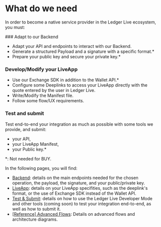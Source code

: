 
# What do we need

In order to become a native service provider in the Ledger Live ecosystem, you must:

<Steps>
### Adapt to our Backend
 
- Adapt your API and endpoints to interact with our Backend.
- Generate a structured Payload and a signature with a specific format.*
- Prepare your public key and secure your private key.*

### Develop/Modify your LiveApp
 
- Use our Exchange SDK in addition to the Wallet API.*
- Configure some Deeplinks to access your LiveApp directly with the quote entered by the user in Ledger Live. 
- Write/Modify the Manifest file. 
- Follow some flow/UX requirements.

### Test and submit

Test end-to-end your integration as much as possible with some tools we provide, and submit:
  - your API, 
  - your LiveApp Manifest,
  - your Public key.*

</Steps>

*: Not needed for BUY.

In the following pages, you will find:
- [Backend](integration/providers-endpoints): details on the main endpoints needed for the chosen operation, the payload, the signature, and your public/private key.
- [LiveApp](integration/providers-liveapp): details on your LiveApp specifities, such as the deeplink's format, or the use of Exchange SDK instead of the Wallet API.
- [Test & Submit](integration/providers-test-and-submit): details on how to use the Ledger Live Developer Mode and other tools (coming soon) to test your integration end-to-end, as well as how to submit it. 
- [[Reference] Advanced Flows](integration/flow): Details on advanced flows and architecture diagrams.

